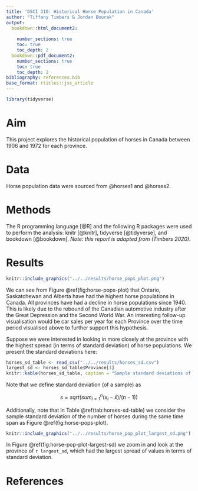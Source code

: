 ```yaml
---
title: 'DSCI 310: Historical Horse Population in Canada'
author: "Tiffany Timbers & Jordan Bourak"
output:
  bookdown::html_document2:
    
    number_sections: true
    toc: true
    toc_depth: 2
  bookdown::pdf_document2:
    number_sections: true
    toc: true
    toc_depth: 2
bibliography: references.bib
base_format: rticles::jss_article
--- 
```

```r
library(tidyverse)
```

# Aim

This project explores the historical population of horses in Canada between 1906 and 1972 for each province.

# Data

Horse population data were sourced from @horses1 and @horses2.

# Methods

The R programming language [@R] and the following R packages were used to perform the analysis: knitr [@knitr], tidyverse [@tidyverse], and bookdown [@bookdown]. *Note: this report is adapted from (Timbers 2020).*

# Results

```r
knitr::include_graphics("../../results/horse_pops_plot.png")
```
We can see from Figure \@ref(fig:horse-pops-plot) that Ontario, Saskatchewan and Alberta have had the highest horse populations in Canada. All provinces have had a decline in horse populations since 1940. This is likely due to the rebound of the Canadian automotive industry after the Great Depression and the Second World War. An interesting follow-up visualisation would be car sales per year for each Province over the time period visualised above to further support this hypothesis.

Suppose we were interested in looking in more closely at the province with the highest spread (in terms of standard deviation) of horse populations. We present the standard deviations here:
```r
horses_sd_table <- read_csv("../../results/horses_sd.csv")
largest_sd <- horses_sd_table$Province[1]
knitr::kable(horses_sd_table, caption = "Sample standard deviations of horse populations for each province in Canada between 1906 and 1972.")
```

Note that we define standard deviation (of a sample) as

$$s = sqrt( sum_{i = 1}^n(x_i - \bar{x}) / (n-1))$$

Additionally, note that in Table \@ref(tab:horses-sd-table) we consider the sample standard deviation of the number of horses during the same time span as Figure \@ref(fig:horse-pops-plot).

```r
knitr::include_graphics("../../results/horse_pop_plot_largest_sd.png")
```
In Figure \@ref(fig:horse-pop-plot-largest-sd) we zoom in and look at the province of `r largest_sd`, which had the largest spread of values in terms of standard deviation.

# References
